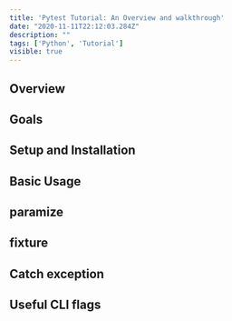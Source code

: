 ```yaml
---
title: 'Pytest Tutorial: An Overview and walkthrough'
date: "2020-11-11T22:12:03.284Z"
description: ""
tags: ['Python', 'Tutorial']
visible: true 
---
```



## Overview

## Goals

## Setup and Installation

## Basic Usage

## paramize

## fixture

## Catch exception

## Useful CLI flags